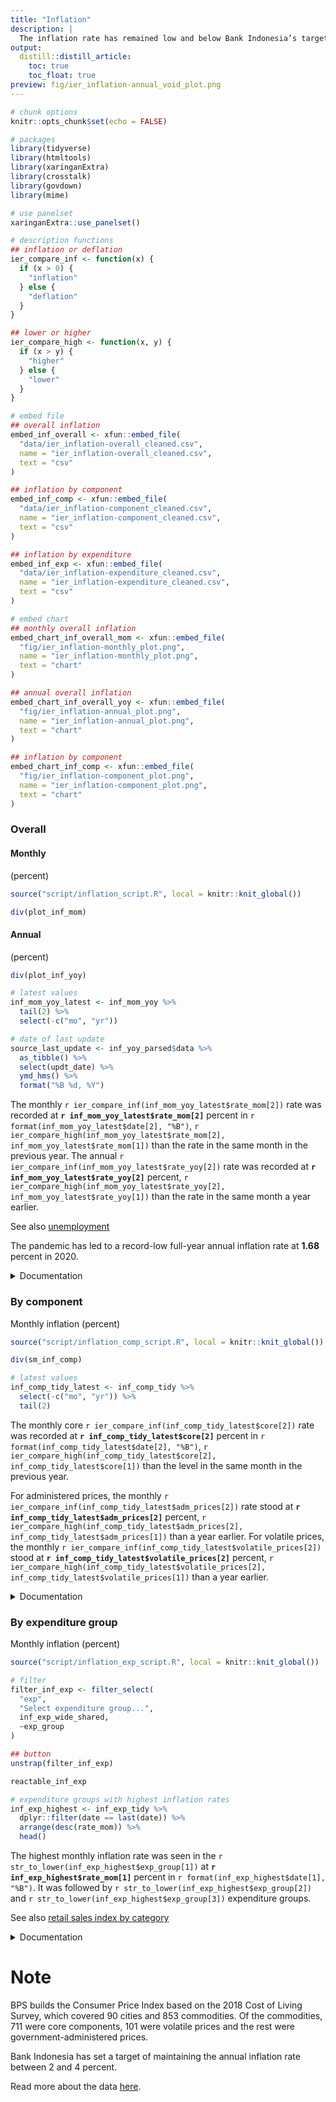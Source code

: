 ```yaml
---
title: "Inflation"
description: |
  The inflation rate has remained low and below Bank Indonesia’s target since the middle of 2020, around two months after the COVID-19 pandemic started battering the country.
output: 
  distill::distill_article:
    toc: true
    toc_float: true
preview: fig/ier_inflation-annual_void_plot.png
---
```



```r
# chunk options
knitr::opts_chunk$set(echo = FALSE)

# packages
library(tidyverse)
library(htmltools)
library(xaringanExtra)
library(crosstalk)
library(govdown)
library(mime)

# use panelset
xaringanExtra::use_panelset()

# description functions
## inflation or deflation
ier_compare_inf <- function(x) {
  if (x > 0) {
    "inflation"
  } else {
    "deflation"
  }
}

## lower or higher
ier_compare_high <- function(x, y) {
  if (x > y) {
    "higher"
  } else {
    "lower"
  }
}

# embed file
## overall inflation
embed_inf_overall <- xfun::embed_file(
  "data/ier_inflation-overall_cleaned.csv",
  name = "ier_inflation-overall_cleaned.csv",
  text = "csv"
)

## inflation by component
embed_inf_comp <- xfun::embed_file(
  "data/ier_inflation-component_cleaned.csv",
  name = "ier_inflation-component_cleaned.csv",
  text = "csv"
)

## inflation by expenditure
embed_inf_exp <- xfun::embed_file(
  "data/ier_inflation-expenditure_cleaned.csv",
  name = "ier_inflation-expenditure_cleaned.csv",
  text = "csv"
)

# embed chart
## monthly overall inflation
embed_chart_inf_overall_mom <- xfun::embed_file(
  "fig/ier_inflation-monthly_plot.png",
  name = "ier_inflation-monthly_plot.png",
  text = "chart"
)

## annual overall inflation
embed_chart_inf_overall_yoy <- xfun::embed_file(
  "fig/ier_inflation-annual_plot.png",
  name = "ier_inflation-annual_plot.png",
  text = "chart"
)

## inflation by component
embed_chart_inf_comp <- xfun::embed_file(
  "fig/ier_inflation-component_plot.png",
  name = "ier_inflation-component_plot.png",
  text = "chart"
)
```


### Overall

::: {.panelset}
::: {.panel}
#### Monthly

(percent)

```r
source("script/inflation_script.R", local = knitr::knit_global())

div(plot_inf_mom)
```
:::

::: {.panel}
#### Annual

(percent)

```r
div(plot_inf_yoy)
```
:::
:::

```r
# latest values
inf_mom_yoy_latest <- inf_mom_yoy %>% 
  tail(2) %>% 
  select(-c("mo", "yr"))

# date of last update
source_last_update <- inf_yoy_parsed$data %>% 
  as_tibble() %>% 
  select(updt_date) %>% 
  ymd_hms() %>% 
  format("%B %d, %Y")
```

The monthly `r ier_compare_inf(inf_mom_yoy_latest$rate_mom[2])` rate was recorded at **`r inf_mom_yoy_latest$rate_mom[2]`** percent in `r format(inf_mom_yoy_latest$date[2], "%B")`, `r ier_compare_high(inf_mom_yoy_latest$rate_mom[2], inf_mom_yoy_latest$rate_mom[1])` than the rate in the same month in the previous year. The annual `r ier_compare_inf(inf_mom_yoy_latest$rate_yoy[2])` rate was recorded at **`r inf_mom_yoy_latest$rate_yoy[2]`** percent, `r ier_compare_high(inf_mom_yoy_latest$rate_yoy[2], inf_mom_yoy_latest$rate_yoy[1])` than the rate in the same month a year earlier.

<aside>

See also [unemployment](employment.html#unemployment)

</aside>

The pandemic has led to a record-low full-year annual inflation rate at **1.68** percent in 2020.

<details>
<summary>Documentation</summary>
**Description**:  the rise in consumer prices as measured in terms of the percent change on the Consumer Price Index either from a month earlier or a year earlier. Since 2020, the base year for the index is 2018. See [appendix](#note) for more details.  
**Chart**: Dzulfiqar Fathur Rahman  
**Source**: Statistics Indonesia (BPS) ([monthly](https://www.bps.go.id/statictable/2014/09/26/913/tingkat-inflasi-bulanan-gabungan-90-kota-sup-1-sup-2018-100-.html){target="_blank"}; [annual](https://www.bps.go.id/statictable/2014/09/26/915/tingkat-inflasi-tahun-ke-tahun-gabungan-90-kota-sup-1-sup-2018-100-.html){target="_blank"})  
**Data and update frequency**: monthly  
**Last updated**: `r source_last_update`  
**Download**: `r embed_inf_overall`; monthly inflation (`r embed_chart_inf_overall_mom`); annual inflation(`r embed_chart_inf_overall_yoy`)  
</details>


### By component

Monthly inflation (percent)

```r
source("script/inflation_comp_script.R", local = knitr::knit_global())

div(sm_inf_comp)
```

```r
# latest values
inf_comp_tidy_latest <- inf_comp_tidy %>% 
  select(-c("mo", "yr")) %>% 
  tail(2)
```

The monthly core `r ier_compare_inf(inf_comp_tidy_latest$core[2])` rate was recorded at **`r inf_comp_tidy_latest$core[2]`** percent in `r format(inf_comp_tidy_latest$date[2], "%B")`, `r ier_compare_high(inf_comp_tidy_latest$core[2], inf_comp_tidy_latest$core[1])` than the level in the same month in the previous year. 

For administered prices, the monthly `r ier_compare_inf(inf_comp_tidy_latest$adm_prices[2])` rate stood at **`r inf_comp_tidy_latest$adm_prices[2]`** percent, `r ier_compare_high(inf_comp_tidy_latest$adm_prices[2], inf_comp_tidy_latest$adm_prices[1])` than a year earlier. For volatile prices, the monthly `r ier_compare_inf(inf_comp_tidy_latest$volatile_prices[2])` stood at **`r inf_comp_tidy_latest$volatile_prices[2]`** percent, `r ier_compare_high(inf_comp_tidy_latest$volatile_prices[2], inf_comp_tidy_latest$volatile_prices[1])` than a year earlier.

<details>
<summary>Documentation</summary>
**Description**:  the rise in consumer prices as measured in terms of the monthly percent change on the Consumer Price Index, broken down by the component. Since 2020, the base year for the index is 2018. See [appendix](#note) for more details.  
**Chart**: Dzulfiqar Fathur Rahman  
**Source**: [BPS](https://www.bps.go.id/statictable/2012/02/02/908/inflasi-umum-inti-harga-yang-diatur-pemerintah-dan-barang-bergejolak-inflasi-indonesia-2009-2021.html){target="_blank"}  
**Data and update frequency**: monthly  
**Last updated**: `r source_last_update`  
**Download**: `r embed_inf_comp`; `r embed_chart_inf_comp`  
</details>


### By expenditure group

Monthly inflation (percent)

```r
source("script/inflation_exp_script.R", local = knitr::knit_global())

# filter
filter_inf_exp <- filter_select(
  "exp",
  "Select expenditure group...",
  inf_exp_wide_shared,
  ~exp_group
)

## button
unstrap(filter_inf_exp)
```

```r
reactable_inf_exp
```

```r
# expenditure groups with highest inflation rates
inf_exp_highest <- inf_exp_tidy %>% 
  dplyr::filter(date == last(date)) %>% 
  arrange(desc(rate_mom)) %>% 
  head()
```

The highest monthly inflation rate was seen in the `r str_to_lower(inf_exp_highest$exp_group[1])` at **`r inf_exp_highest$rate_mom[1]`** percent in `r format(inf_exp_highest$date[1], "%B")`. It was followed by `r str_to_lower(inf_exp_highest$exp_group[2])` and `r str_to_lower(inf_exp_highest$exp_group[3])` expenditure groups.

<aside>

See also [retail sales index by category](rsi.html#by-category)

</aside>

<details>
<summary>Documentation</summary>
**Description**:  the rise in consumer prices as measured in terms of the monthly percent change on the Consumer Price Index, broken down by the expenditure group. See [appendix](#note) for more details.  
**Chart**: Dzulfiqar Fathur Rahman  
**Source**: [BPS](https://www.bps.go.id/statictable/2020/02/04/2083/inflasi-indonesia-menurut-kelompok-pengeluaran-2020-2021.html){target="_blank"}  
**Data and update frequency**: monthly  
**Last updated**: `r source_last_update`  
**Download**: `r embed_inf_exp`  
</details>


# Note {.appendix}

BPS builds the Consumer Price Index based on the 2018 Cost of Living Survey, which covered 90 cities and 853 commodities. Of the commodities, 711 were core components, 101 were volatile prices and the rest were government-administered prices.

Bank Indonesia has set a target of maintaining the annual inflation rate between 2 and 4 percent.

Read more about the data [here](https://bps.go.id/subject/3/inflasi.html#subjekViewTab2){target="_blank"}.